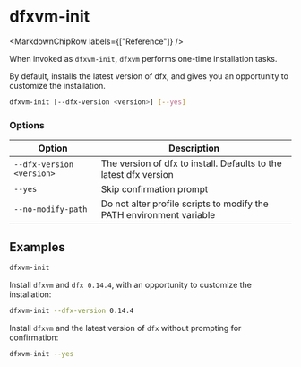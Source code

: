 
# dfxvm-init

<MarkdownChipRow labels={["Reference"]} />

When invoked as `dfxvm-init`, `dfxvm` performs one-time installation tasks.

By default, installs the latest version of dfx, and gives you an opportunity to customize the installation.

```bash
dfxvm-init [--dfx-version <version>] [--yes]
```

### Options

| Option                    | Description |
|---------------------------| --- |
| `--dfx-version <version>` | The version of dfx to install. Defaults to the latest dfx version |
| `--yes`                   | Skip confirmation prompt |
| `--no-modify-path`        | Do not alter profile scripts to modify the PATH environment variable |

## Examples

```bash
dfxvm-init
```

Install `dfxvm` and `dfx 0.14.4`, with an opportunity to customize the installation:

```bash
dfxvm-init --dfx-version 0.14.4
```

Install `dfxvm` and the latest version of `dfx` without prompting for confirmation:

```bash
dfxvm-init --yes
```
